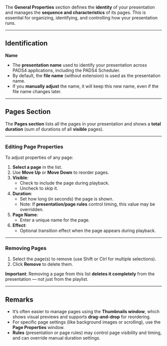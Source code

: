 
The **General Properties** section defines the **identity** of your presentation and manages the **sequence and characteristics** of its pages. This is essential for organizing, identifying, and controlling how your presentation runs.

---

## **Identification**

**Name**  
- The **presentation name** used to identify your presentation across PADS4 applications, including the PADS4 Scheduler.  
- By default, the **file name** (without extension) is used as the presentation name.  
- If you **manually adjust** the name, it will keep this new name, even if the file name changes later.

---

## **Pages Section**

The **Pages section** lists all the pages in your presentation and shows a **total duration** (sum of durations of all **visible** pages).

---

### **Editing Page Properties**

To adjust properties of any page:

1. **Select a page** in the list.
2. Use **Move Up** or **Move Down** to reorder pages.
3. **Visible**:  
   - Check to include the page during playback.  
   - Uncheck to skip it.
4. **Duration**:  
   - Set how long (in seconds) the page is shown.  
   - Note: If **presentation/page rules** control timing, this value may be overridden.
5. **Page Name**:  
   - Enter a unique name for the page.
6. **Effect**:  
   - Optional transition effect when the page appears during playback.

---

### **Removing Pages**

1. Select the page(s) to remove (use Shift or Ctrl for multiple selections).
2. Click **Remove** to delete them.

**Important**: Removing a page from this list **deletes it completely** from the presentation — not just from the playlist.

---

## **Remarks**

- It’s often easier to manage pages using the **Thumbnails window**, which shows visual previews and supports **drag-and-drop** for reordering.
- For specific page settings (like background images or scrolling), use the **Page Properties** window.
- **Rules** (presentation or page rules) may control page visibility and timing, and can override manual duration settings.
